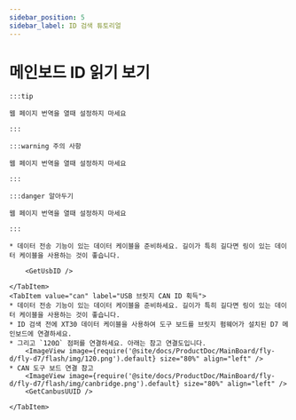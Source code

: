 ```yaml
---
sidebar_position: 5
sidebar_label: ID 검색 튜토리얼
---
```










# 메인보드 ID 읽기 보기

    :::tip

    웹 페이지 번역을 열때 설정하지 마세요

    :::

    :::warning 주의 사항

    웹 페이지 번역을 열때 설정하지 마세요

    :::

    :::danger 알아두기

    웹 페이지 번역을 열때 설정하지 마세요

    :::

<Tabs>
    <TabItem value="usb" label="USB ID 획득" default>
        
    * 데이터 전송 기능이 있는 데이터 케이블을 준비하세요. 길이가 특히 길다면 링이 있는 데이터 케이블을 사용하는 것이 좋습니다.
    
        <GetUsbID />
        
    </TabItem>
    <TabItem value="can" label="USB 브릿지 CAN ID 획득">
    * 데이터 전송 기능이 있는 데이터 케이블을 준비하세요. 길이가 특히 길다면 링이 있는 데이터 케이블을 사용하는 것이 좋습니다.
    * ID 검색 전에 XT30 데이터 케이블을 사용하여 도구 보드를 브릿지 펌웨어가 설치된 D7 메인보드에 연결하세요.
    * 그리고 `120Ω` 점퍼를 연결하세요. 아래는 참고 연결도입니다.
        <ImageView image={require('@site/docs/ProductDoc/MainBoard/fly-d/fly-d7/flash/img/120.png').default} size="80%" align="left" />
    * CAN 도구 보드 연결 참고
        <ImageView image={require('@site/docs/ProductDoc/MainBoard/fly-d/fly-d7/flash/img/canbridge.png').default} size="80%" align="left" />   
        <GetCanbusUUID />

    </TabItem>
</Tabs>
